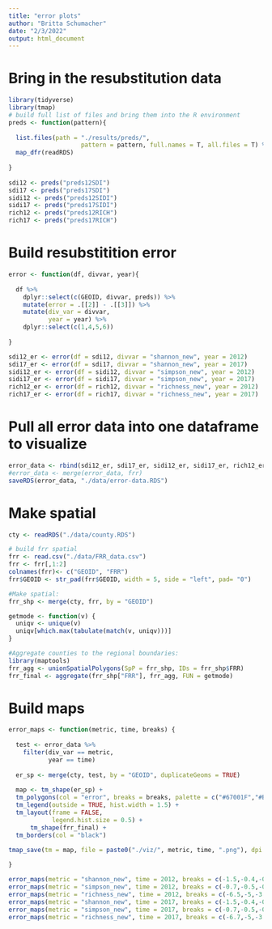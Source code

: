 ---
title: "error plots"
author: "Britta Schumacher"
date: "2/3/2022"
output: html_document
---

# Bring in the resubstitution data
```{r}
library(tidyverse)
library(tmap)
# build full list of files and bring them into the R environment
preds <- function(pattern){
  
  list.files(path = "./results/preds/",
                    pattern = pattern, full.names = T, all.files = T) %>% 
  map_dfr(readRDS)
  
}
 
sdi12 <- preds("preds12SDI")
sdi17 <- preds("preds17SDI")
sidi12 <- preds("preds12SIDI")
sidi17 <- preds("preds17SIDI")
rich12 <- preds("preds12RICH")
rich17 <- preds("preds17RICH")
```

# Build resubstitition error
```{r}
error <- function(df, divvar, year){
  
  df %>% 
    dplyr::select(c(GEOID, divvar, preds)) %>% 
    mutate(error = .[[2]] - .[[3]]) %>% 
    mutate(div_var = divvar,
           year = year) %>% 
    dplyr::select(c(1,4,5,6))
  
}

sdi12_er <- error(df = sdi12, divvar = "shannon_new", year = 2012) 
sdi17_er <- error(df = sdi17, divvar = "shannon_new", year = 2017)
sidi12_er <- error(df = sidi12, divvar = "simpson_new", year = 2012)
sidi17_er <- error(df = sidi17, divvar = "simpson_new", year = 2017)
rich12_er <- error(df = rich12, divvar = "richness_new", year = 2012)
rich17_er <- error(df = rich17, divvar = "richness_new", year = 2017)
```

# Pull all error data into one dataframe to visualize
```{r}
error_data <- rbind(sdi12_er, sdi17_er, sidi12_er, sidi17_er, rich12_er, rich17_er)
#error_data <- merge(error_data, frr)
saveRDS(error_data, "./data/error-data.RDS")
```

# Make spatial
```{r}
cty <- readRDS("./data/county.RDS")

# build frr spatial
frr <- read.csv("./data/FRR_data.csv") 
frr <- frr[,1:2]
colnames(frr)<- c("GEOID", "FRR")
frr$GEOID <- str_pad(frr$GEOID, width = 5, side = "left", pad= "0") 

#Make spatial:
frr_shp <- merge(cty, frr, by = "GEOID")

getmode <- function(v) {
  uniqv <- unique(v)
  uniqv[which.max(tabulate(match(v, uniqv)))]
}

#Aggregate counties to the regional boundaries:
library(maptools)
frr_agg <- unionSpatialPolygons(SpP = frr_shp, IDs = frr_shp$FRR)
frr_final <- aggregate(frr_shp["FRR"], frr_agg, FUN = getmode)
```

# Build maps
```{r}
error_maps <- function(metric, time, breaks) {
  
  test <- error_data %>% 
    filter(div_var == metric,
           year == time)
  
  er_sp <- merge(cty, test, by = "GEOID", duplicateGeoms = TRUE)
  
  map <- tm_shape(er_sp) +
  tm_polygons(col = "error", breaks = breaks, palette = c("#67001F","#B2182B", "#D6604D", "#F4A582", "#FDDBC7", "#D1E5F0" ,"#92C5DE","#4393C3", "#2166AC", "#053061"), border.col = "transparent", title = "Average Error", legend.hist = TRUE) +
  tm_legend(outside = TRUE, hist.width = 1.5) +
  tm_layout(frame = FALSE,
            legend.hist.size = 0.5) +
      tm_shape(frr_final) +
  tm_borders(col = "black")

tmap_save(tm = map, file = paste0("./viz/", metric, time, ".png"), dpi = 400)
  
}

error_maps(metric = "shannon_new", time = 2012, breaks = c(-1.5,-0.4,-0.3,-0.2,-0.1,0,0.1,0.2,0.3,0.4,0.9))
error_maps(metric = "simpson_new", time = 2012, breaks = c(-0.7,-0.5,-0.3,-0.2,-0.1,0,0.1,0.2,0.3,0.4, 0.5))
error_maps(metric = "richness_new", time = 2012, breaks = c(-6.5,-5,-3.5,-2,-1,0,1,2,3,4,5))
error_maps(metric = "shannon_new", time = 2017, breaks = c(-1.5,-0.4,-0.3,-0.2,-0.1,0,0.1,0.2,0.3,0.4,1.0))
error_maps(metric = "simpson_new", time = 2017, breaks = c(-0.7,-0.5,-0.3,-0.2,-0.1,0,0.1,0.2,0.3,0.4, 0.5))
error_maps(metric = "richness_new", time = 2017, breaks = c(-6.7,-5,-3.5,-2,-1,0,1,2,3,4,5))
```

